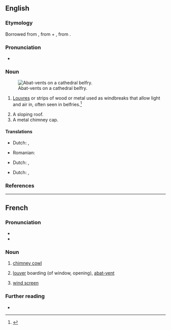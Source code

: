 ==English==

===Etymology===
Borrowed from {{bor|en|fr|abat-vent}}, from {{m|fr|abattre||to throw down}} + {{m|fr|vent||wind}}, from {{der|en|la|ventus}}.

===Pronunciation===
* {{a|US}} {{IPA|en|/ɑ.ˌbɑ.ˈvɑ̃/}}

===Noun===
{{en-noun}}
[[File:Paris - Église Saint-Germain-l'Auxerrois - PA00085796 - 115.jpg|thumb|Abat-vents on a cathedral belfry.]]
# {{lb|en|architectural element}} [[louvre|Louvres]] or strips of wood or metal used as windbreaks that allow light and air in, often seen in belfries.<ref>{{R:MW3 1976|page=2}}</ref>
# A sloping roof.
# A metal chimney cap.

====Translations====
{{trans-top|louvres}}
* Dutch: {{t+|nl|windscherm|n}},
{{trans-mid}}
* Romanian: {{t+|ro|oblon|n}}
{{trans-bottom}}

{{trans-top|sloping roof}}
* Dutch: {{t+|nl|afdak|n}},
{{trans-mid}}
{{trans-bottom}}

{{trans-top|chimney cap}}
* Dutch: {{t|nl|schoorsteenkap|m}},
{{trans-mid}}
{{trans-bottom}}

===References===
<references/>

----

==French==

===Pronunciation===
* {{fr-IPA}}
* {{audio|fr|LL-Q150 (fra)-LoquaxFR-abat-vent.wav|Audio}}

===Noun===
{{fr-noun|m}}

# [[chimney cowl]]
# {{lb|fr|architectural element}} [[louver]] boarding (of window, opening), [[#English|abat-vent]]
# {{lb|fr|agriculture}} [[wind screen]]

===Further reading===
* {{R:TLFi}}

{{cln|fr|verb-noun compounds}}